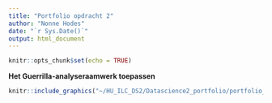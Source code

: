 ```yaml
---
title: "Portfolio opdracht 2"
author: "Nonne Hodes"
date: "`r Sys.Date()`"
output: html_document
---
```



```r
knitr::opts_chunk$set(echo = TRUE)
```

__Het Guerrilla-analyseraamwerk toepassen__


```r

knitr::include_graphics("~/HU_ILC_DS2/Datascience2_portfolio/portfolio_opdracht_2/dir_tree.png")

```
